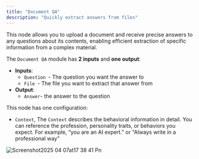 ```yaml
---
title: "Document QA"
description: "Quickly extract answers from files"
---
```


This node allows you to upload a document and receive precise answers to any questions about its contents, enabling efficient extraction of specific information from a complex material.

The `Document QA` module has **2 inputs** and **one output**:

- **Inputs**:
  - `Question `- The question you want the answer to
  - `File `- The file you want to extract that answer from
- **Output**:
  - `Answer`- the answer to the question

This node has one configuration:

- `Context`, The `Context` describes the behavioral information in detail. You can reference the profession, personality traits, or behaviors you expect. For example, “you are an AI expert.” or "Always write in a professional way"

![Screenshot2025 04 07at17 38 41 Pn](/images/Screenshot2025-04-07at17.38.41.png)